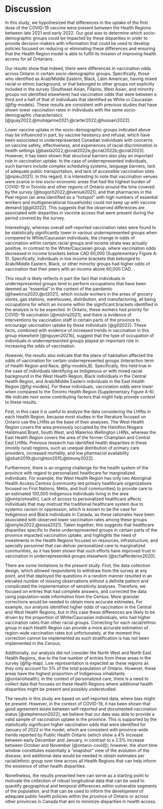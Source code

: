 # Discussion

In this study, we hypothesized that differences in the uptake of the first dose of the COVID-19 vaccine were present between the Health Regions between late 2021 and early 2022. Our goal was to determine which socio-demographic groups could be impacted by these disparities in order to provide decision-makers with information that could be used to develop policies focused on reducing or eliminating these differences and ensuring that the Health Region model is able to fulfill its mission of improving health access for all Ontarians.

Our results show that indeed, there were differences in vaccination odds across Ontario in certain socio-demographic groups. Specifically, those who identified as Arab/Middle Eastern, Black, Latin American, having mixed racial or ethnic background, or that belonged to other groups not explicitly included in the survey (Southeast Asian, Filipino, West Asian, and minority groups not identified elsewhere) had vaccination odds that were between a third and a half of that of individuals that identified as White or Caucasian (@fig-models). These results are consistent with previous studies that have shown lower vaccination rates in individuals with the same socio-demographic characteristics [@guay2022;@muhajarine2021;@carter2022;@hussain2022]. 

Lower vaccine uptake in the socio-demographic groups indicated above may be influenced in part, by vaccine hesitancy and refusal, which have been associated in underrepresented Canadian individuals with concerns on vaccine safety, effectiveness, and experiences of racial discrimination in health settings [@basta2022;@cnat2022a;@cnat2022b;@cnat2023]. However, it has been shown that structural barriers also play an important role in vaccination uptake. In the case of underrepresented individuals, such barriers include complex scheduling systems, language barriers, lack of adequate public transportation, and lack of accessible vaccination sites [@njoku2021]. In this regard, it is interesting to note that vaccination venues were scarce in low socio-economic areas that had the highest burden of COVID-19 in Toronto and other regions of Ontario around the time covered by the survey [@bogoch2022;@iveniuk2021], and that pharmacies in the Peel region (an area identified as a "hotspot" with high numbers of essential workers and multigenerational households) could not keep up with vaccine demand [@gill2022]. This suggests that the observed differences are associated with disparities in vaccine access that were present during the period covered by the survey.

Interestingly, whereas overall self-reported vaccination rates were found to be statistically significantly lower in various underrepresented groups when compared to White/Caucasian individuals, the change in odds of vaccination within certain racial groups and income strata was actually positive, in contrast to the White/Caucasian group, where vaccination odds decreased in income brackets below CAD 60,000 (Supplementary Figure A-5). Specifically, individuals in low income brackets that belonged to Arab/Middle Eastern, Black, or other minority groups had higher odds of vaccination that their peers with an income above 60,000 CAD.

This result is likely reflects in part the fact that individuals in underrepresented groups tend to perform occupations that have been deemed as "essential" in the context of the pandemic [@hawkins2020;@ct2021], which include workers in the areas of grocery stores, gas stations, warehouses, distribution, and manufacturing, all being occupations for which an income within the significant brackets identified in the analysis is to be expected. In Ontario, these workers had priority for COVID-19 vaccination [@mishra2021]; and there is evidence of interventions by vaccination staff in certain parts of the province to encourage vaccination uptake by these individuals [@gill2022]. These facts, combined with evidence of increased trends in vaccination in this group elsewhere [@nguyen2021b], suggest that the type of occupation of individuals in underrepresented groups played an important role in increasing the odds of vaccination.

However, the results also indicate that the place of habitation affected the odds of vaccination for certain underrepresented groups (interaction term of Health Region and Race, @fig-models,B). Specifically, this held true in the case of individuals identifying as Indigenous or with mixed racial background in the West Health Region, Black individuals in the Central Health Region, and Arab/Middle Eastern individuals in the East Health Region [@fig-models]. For these individuals, vaccination odds were lower when compared to the Toronto Health Region (Supplementary Figure A-6). We indicate next some contributing factors that might help provide context to these results.

First, in this case it is useful to analyze the data considering the LHINs in each Health Region, because most studies in the literature focused on Ontario use the LHINs as the base of their analyses. The West Health Region covers the area previously occupied by the Hamilton Niagara Haldimand Brant, South West, and Waterloo Wellington LHINs, whereas the East Health Region covers the area of the former Champlain and Central East LHINs. Previous research has identified health disparities in these (mostly rural) regions, such as unequal distribution of primary care providers, increased mortality, and low pharmacist availability [@shah2019;@crighton2015;@timony2022].

Furthermore, there is an ongoing challenge for the health system of the province with regard to personalized healthcare for marginalized individuals. For example, the West Health Region has only two Aboriginal Health Access Centres (community-led primary healthcare organizations focused on First Nations, Métis, and Inuit communities) to provide care to an estimated 100,000 Indigenous individuals living in the area [@ontariohealth]. Lack of access to personalized healthcare affects individuals that may mistrust the traditional healthcare system due to systemic racism or oppression, which is known to be the case for Indigenous and Black individuals in Canada, as these rationales have been associated with observed lower vaccination rates among these groups [@smylie2022;@eissa2021]. Taken together, this suggests that healthcare disparities specific to these underrepresented groups in certain parts of the province impacted vaccination uptake, and highlights the need of investments in the Health Regions focused on resources, infrastructure, and specially personnel that can deliver personalized care to marginalized communities, as it has been shown that such efforts have improved trust in vaccination in underrepresented groups elsewhere [@schafferderoo2020].

There are some limitations to the present study. First, the data collection design, which allowed respondents to withdraw from the survey at any point, and that deployed the questions in a random manner resulted in an elevated number of missing observations without a definite pattern and complicated the implementation of sensitivity analyses. Therefore, we focused on entries that had complete answers, and corrected the data using population-wide information from the Census. More granular corrections would be needed to obtain more accurate estimates. For example, our analysis identified higher odds of vaccination in the Central and West Health Regions, but in this case these differences are likely to be driven by the proportion of White/Caucasian individuals, who had higher vaccination rates than other racial groups. Correcting for each racial/ethnic group in each Health Region can provide a more accurate estimation of region-wide vaccination rates but unfortunately, at the moment this correction cannot be implemented as such stratification is has not been implemented in the Census.

Additionally, our analysis did not consider the North West and North East Health Regions, due to the low number of entries from these areas in the survey (@fig-map). Low representation is expected as these regions as they only account for 5\% of the total population of Ontario. However, these areas have the highest proportion of Indigenous inhabitants [@ontariohealth]. In the context of personalized care, there is a need to collect data that focuses on these Health Regions where additional health disparities might be present and possibly understudied.

The results in this study are based on self-reported data, where bias might be present. However, in the context of COVID-19, it has been shown that good agreement exists between self-reported and documented vaccination status [@stephenson2022], we believe that our data was able to provide a valid sample of vaccination uptake in the province. This is supported by the statistically significant higher vaccination odds that were identified for January of 2022 in the model, which are consistent with province-wide trends reported by Public Health Ontario (which show a 4\% increase between early December and January, in contrast to a 2.5\% increase between October and November [@ontario-covid]); however, the short time window constitutes essentially a "snapshot" view of the evolution of the disease, and additional data would be needed to obtain estimates per racial/ethnic group over time across all Health Regions that can help inform the existence of other health disparities. 

Nonetheless, the results presented here can serve as a starting point to motivate the collection of robust longitudinal data that can be used to quantify geographical and temporal differences within vulnerable segments of the population, and that can be used to inform the development of adequate public health policies within the province of Ontario or across other provinces in Canada that aim to minimize disparities in health access.
